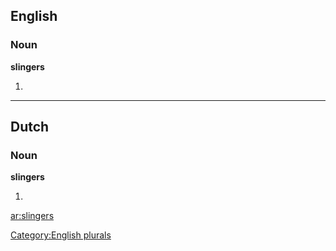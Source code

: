 ==English==

===Noun===
'''slingers'''

# {{plural of|[[slinger]]}}

[[Category:English plurals]]
----

==Dutch==
===Noun===
'''slingers'''
# {{plural of|slinger|lang=Dutch}}

[[ar:slingers]]